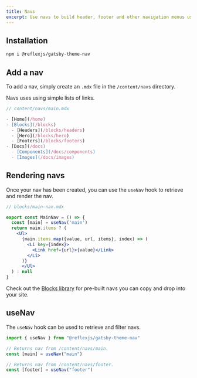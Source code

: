```yaml
---
title: Navs
excerpt: Use navs to build header, footer and other navigation menus using mdx files.
---
```


## Installation

```sh
npm i @reflexjs/gatsby-theme-nav
```

## Add a nav

To add a nav, simply create an `.mdx` file in the `/content/navs` directory.

Navs uses using simple lists of links.

```jsx
// content/navs/main.mdx

- [Home](/home)
- [Blocks](/blocks)
  - [Headers](/blocks/headers)
  - [Hero](/blocks/hero)
  - [Footers](/blocks/footers)
- [Docs](/docs)
  - [Components](/docs/components)
  - [Images](/docs/images)
```

## Rendering navs

Once your nav has been created, you can use the `useNav` hook to retrieve and render the nav.

```jsx
// blocks/main-nav.mdx

export const MainNav = () => {
  const [main] = useNav('main')
  return main.items ? (
    <Ul>
      {main.items.map({value, url, items}, index) => (
        <Li key={index}>
          <Link href={url}>{value}</Link>
        </Li>
      )}
      </Ul>
  ) : null
}
```

Check out the [Blocks library](/library) for pre-built navs you can copy and drop into your site.

## useNav

The `useNav` hook can be used to retrieve and filter navs.

```jsx
import { useNav } from "@reflexjs/gatsby-theme-nav"

// Returns nav from /content/navs/main.
const [main] = useNav("main")

// Returns nav from /content/navs/footer.
const [footer] = useNav("footer")
```
